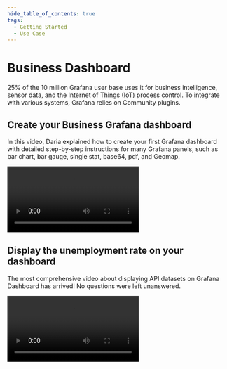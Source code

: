 ```yaml
---
hide_table_of_contents: true
tags:
  - Getting Started
  - Use Case
---
```



# Business Dashboard

25% of the 10 million Grafana user base uses it for business intelligence, sensor data, and the Internet of Things (IoT) process control. To integrate with various systems, Grafana relies on Community plugins.

## Create your Business Grafana dashboard

In this video, Daria explained how to create your first Grafana dashboard with detailed step-by-step instructions for many Grafana panels, such as bar chart, bar gauge, single stat, base64, pdf, and Geomap.

<Video
  src="https://www.youtube.com/embed/HNCKbGfAU0Q"
  title="How to create your Business Grafana dashboard."
/>

## Display the unemployment rate on your dashboard

The most comprehensive video about displaying API datasets on Grafana Dashboard has arrived! No questions were left unanswered.

<Video
  src="https://www.youtube.com/embed/B4Uj1n4Cr88"
  title="JSON API and Infinity tutorial for Grafana."
/>

